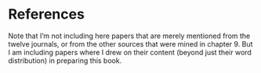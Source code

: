# References {-}

Note that I'm not including here papers that are merely mentioned from the twelve journals, or from the other sources that were mined in chapter 9. But I am including papers where I drew on their content (beyond just their word distribution) in preparing this book.